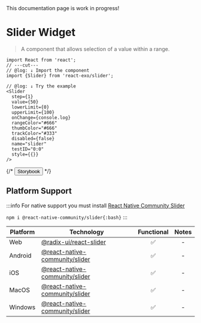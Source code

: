 
<Callout type="warning">
  This documentation page is work in progress!
</Callout>

# Slider Widget

> A component that allows selection of a value within a range.

<Slider
  step={1}
  defaultValue={50}
  onChange={console.log}
  lowerLimit={0}
  upperLimit={100}
  rangeColor="#666"
  thumbColor="#666"
  trackColor="#333"
  disabled={false}
  name="slider"
  testID="0:0"
  style={{}}
/>

```tsx twoslash
import React from 'react';
// ---cut---
// @log: ↓ Import the component
import {Slider} from 'react-exo/slider';

// @log: ↓ Try the example
<Slider
  step={1}
  value={50}
  lowerLimit={0}
  upperLimit={100}
  onChange={console.log}
  rangeColor="#666"
  thumbColor="#666"
  trackColor="#333"
  disabled={false}
  name="slider"
  testID="0:0"
  style={{}}
/>
```

{/* <Button href="https://exo.fig.run/?path=/docs/primitives-widgets-slider">Storybook</Button> */}

## Platform Support

:::info
For native support you must install [React Native Community Slider](https://github.com/callstack/react-native-slider)

`npm i @react-native-community/slider{:bash}`
:::

| Platform | Technology | Functional | Notes |
| -------- | ---------- | :--------: | :---: |
| Web | [@radix-ui/react-slider](https://www.radix-ui.com/primitives/docs/components/slider) | ✅ | - |
| Android | [@react-native-community/slider](https://github.com/callstack/react-native-slider) | ✅ | - |
| iOS | [@react-native-community/slider](https://github.com/callstack/react-native-slider) | ✅ | - |
| MacOS | [@react-native-community/slider](https://github.com/callstack/react-native-slider) | ✅ | - |
| Windows | [@react-native-community/slider](https://github.com/callstack/react-native-slider) | ✅ | - |
